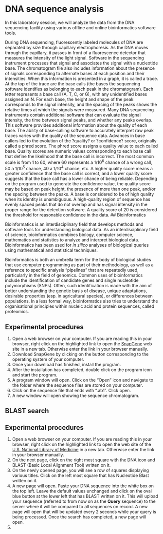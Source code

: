 # DNA sequence analysis

In this laboratory session, we will analyze the data from the DNA sequencing facility using various offline and online bioinformatics software tools. 

During DNA sequencing, fluorescently labeled molecules of DNA are separated by size
through capillary electrophoresis. As the DNA moves through the capillary, it passes in front
of a fluorescence detector that measures the intensity of the light signal. Software in the sequencing instrument processes that signal and associates the signal with a nucleotide base. The chromatogram file also includes information about the presence of signals corresponding to alternate bases at each position and their intensities.
When this information is presented in a graph, it is called a trace. At the top of the trace are the base calls (the bases the sequencing software identifies as belonging to each peak in the chromatogram). Each letter represents a base call (A, T, C, or G), with any unidentified bases assigned an N. For each base, the height and shape of the peak corresponds to the signal intensity, and the spacing of the peaks shows the relative times at which the signals were measured.
Many DNA sequencing instruments contain additional software that can evaluate the signal intensity, the time between signal peaks, and whether any peaks overlap. This software provides additional information about the quality of each base. The ability of base-calling software to accurately interpret raw peak traces varies with the quality of the sequence data. Advances in base callers led to the evolution of the ?quality? or ?confidence? score, originally called a phred score. The phred score assigns a quality value to each called base. Quality scores are numeric values corresponding to each base call that define the likelihood that the base call is incorrect. The most common scale is from 1 to 60, where 60 represents a 1/10^6^ chance of a wrong call, 50 a 1/10^5^ chance, 40 a 1/10^4^ chance, etc. A higher quality score means a greater confidence that the base call is correct, and a lower quality score suggests that the base call has a lower chance of being reliable. Depending on the program used to generate the confidence value, the quality score may be based on peak height, the presence of more than one peak, and/or the spacing between the peaks.
A base is considered to be of high quality when its identity is unambiguous. A high-quality region of sequence has evenly spaced peaks that do not overlap and has signal intensity in the proper range for the detection software. A quality score of 20 is considered the threshold for reasonable confidence in the data.
## Bioinformatics

Bioinformatics is an interdisciplinary field that develops methods and software tools for understanding biological data. As an interdisciplinary field of science, bioinformatics combines biology, computer science, mathematics and statistics to analyze and interpret biological data. Bioinformatics has been used for *in silico* analyses of biological queries using mathematical and statistical techniques.

Bioinformatics is both an umbrella term for the body of biological studies that use computer programming as part of their methodology, as well as a reference to specific analysis "pipelines" that are repeatedly used, particularly in the field of genomics. Common uses of bioinformatics include the identification of candidate genes and single nucleotide polymorphisms (SNPs). Often, such identification is made with the aim of better understanding the genetic basis of disease, unique adaptations, desirable properties (esp. in agricultural species), or differences between populations. In a less formal way, bioinformatics also tries to understand the organisational principles within nucleic acid and protein sequences, called proteomics.


## Experimental procedures

1. Open a web browser on your computer. If you are reading this in your browser, right click on the highlighted link to open the [SnapGene](http://www.snapgene.com/products/snapgene_viewer/) web site in a new tab. Otherwise enter the link in your browser manually. 
2. Download SnapGene by clicking on the button corresponding to the operating
   system of your computer.
4. Once your download has finished, install the program.
5. After the installation has completed, double click on the program icon and
   start the program.
6. A program window will open. Click on the "Open" icon and navigate to the folder
   where the sequence files are stored on your computer.   
7. Click on the sequence file that ends with ".ab1". Click open.
8. A new window will open showing the sequence chromatogram.  


## BLAST search

## Experimental procedures

1. Open a web browser on your computer. If you are reading this in your browser, right click on the highlighted link to open the web site of the [U.S. National Library of Medicine](https://www.nlm.nih.gov) in a new tab. Otherwise enter the link in your browser manually. 
2. On the next page, click on the right most square with the DNA icon and BLAST (Basic Local Alignment Tool) written on it.
3. On the newly opened page, you will see a row of squares displaying various titles. Click on the left most square that has Nucleotide Blast written on it.
4. A new page will open. Paste your DNA sequence into the white box on the top left. Leave the default values unchanged and click on the oval blue button at the lower left that has BLAST written on it. This will upload your sequence (referred
   to from now on as the **Query** sequence) to the server where it will be compared to all sequences on record. A new page will open that will be updated every 2 seconds while your query is being processed. Once the search has completed, a new page will open.
5.     
